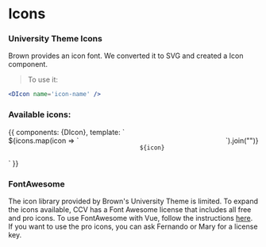 
<Meta title="Elements|Icons" component={DIcon} />

# Icons

<Props of={DIcon} />

### University Theme Icons

Brown provides an icon font. We converted it to SVG and created a Icon component. 
 > To use it:
```jsx
<DIcon name='icon-name' />
```

### Available icons: 
<Preview>
    <Story name="Icon">
        {{
            components: {DIcon},
            template: `
            <div style="display: flex; flex-wrap: wrap; justify-content: space-between;">
                ${icons.map(icon => `
                <div style="display: flex; flex-direction: column; align-content: center; justify-content: center; margin: 1rem;">
                    <DIcon name=${icon} />
                    <code style="margin-top: 1rem;">${icon}</code>
                </div>`).join("")}
            </div>
            `
        }}
    </Story>
</Preview>

### FontAwesome

The icon library provided by Brown's University Theme is limited.
To expand the icons available, CCV has a Font Awesome license that includes all free and pro icons. To use FontAwesome with Vue, follow
the instructions [here](https://fontawesome.com/how-to-use/on-the-web/using-with/vuejs). 
If you want to use the pro icons, you can ask Fernando or Mary for a license key.
